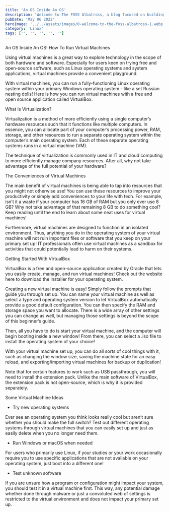 ```yaml
---
title: 'An OS Inside An OS'
description: 'Welcome to The FOSS Albatross, a blog focused on building exposure around free and open-source software!'
pubDate: 'May 06 2022'
heroImage: '../../assets/images/0-welcome-to-the-foss-albatross-1.webp'
category: 'Linux'
tags: ['', '', '', '', '']
---
```


An OS Inside An OS! How To Run Virtual Machines

Using virtual machines is a great way to explore technology in the scope of both hardware and software. Especially for users keen on trying free and open-source software, such as Linux operating systems and system applications, virtual machines provide a convenient playground.

With virtual machines, you can run a fully-functioning Linux operating system within your primary Windows operating system - like a set Russian nesting dolls! Here is how you can run virtual machines with a free and open source application called VirtualBox.

What Is Virtualization?

Virtualization is a method of more efficiently using a single computer’s hardware resources such that it functions like multiple computers. In essence, you can allocate part of your computer’s processing power, RAM, storage, and other resources to run a separate operating system within the computer’s main operating system. Each of these separate operating systems runs in a virtual machine (VM).

The technique of virtualization is commonly used in IT and cloud computing to more efficiently manage company resources. After all, why not take advantage of the full potential of your hardware?

The Conveniences of Virtual Machines

The main benefit of virtual machines is being able to tap into resources that you might not otherwise use! You can use these resources to improve your productivity or simply add conveniences to your life with tech. For example, isn’t it a waste if your computer has 16 GB of RAM but you only ever use 8 GB? Why not take advantage of that remaining 8 GB to do something cool? Keep reading until the end to learn about some neat uses for virtual machines!

Furthermore, virtual machines are designed to function in an isolated environment. Thus, anything you do in the operating system of your virtual machine will not ruin important files or software that you keep on your primary set up! IT professionals often use virtual machines as a sandbox for activities that could potentially lead to harm on their systems.

Getting Started With VirtualBox

VirtualBox is a free and open-source application created by Oracle that lets you easily create, manage, and run virtual machines! Check out the website here to download the installer for your operating system.

Creating a new virtual machine is easy! Simply follow the prompts that guide you through set up. You can name your virtual machine as well as select a type and operating system version to let VirtualBox automatically provide a good default configuration. You can then specify the RAM and storage space you want to allocate. There is a wide array of other settings you can change as well, but managing those settings is beyond the scope of this beginner’s guide.

Then, all you have to do is start your virtual machine, and the computer will begin booting inside a new window! From there, you can select a .iso file to install the operating system of your choice!

With your virtual machine set up, you can do all sorts of cool things with it, such as changing the window size, saving the machine state for an easy reload, and exporting/importing virtual machines for backup or duplication!

Note that for certain features to work such as USB passthrough, you will need to install the extension pack. Unlike the main software of VirtualBox, the extension pack is not open-source, which is why it is provided separately.

Some Virtual Machine Ideas

- Try new operating systems

Ever see an operating system you think looks really cool but aren’t sure whether you should make the full switch? Test out different operating systems through virtual machines that you can easily set up and just as easily delete when you no longer need them.

- Run Windows or macOS when needed

For users who primarily use Linux, if your studies or your work occasionally require you to use specific applications that are not available on your operating system, just boot into a different one!

- Test unknown software

If you are unsure how a program or configuration might impact your system, you should test it in a virtual machine first. This way, any potential damage whether done through malware or just a convoluted web of settings is restricted to the virtual environment and does not impact your primary set up.
